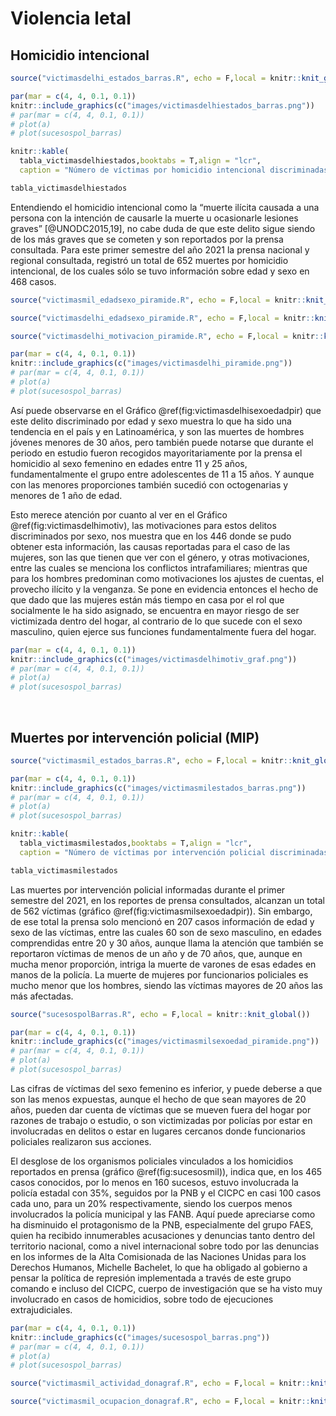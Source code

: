 
\newpage 

# Violencia letal

## Homicidio intencional

<!---BLOCK_MULTICOL_START--->

```r
source("victimasdelhi_estados_barras.R", echo = F,local = knitr::knit_global())

```

```r
par(mar = c(4, 4, 0.1, 0.1))
knitr::include_graphics(c("images/victimasdelhiestados_barras.png"))
# par(mar = c(4, 4, 0.1, 0.1))
# plot(a)
# plot(sucesospol_barras)
```

```r
knitr::kable(
  tabla_victimasdelhiestados,booktabs = T,align = "lcr",
  caption = "Número de víctimas por homicidio intencional discriminadas según la entidad federal donde la cobertura mediatica registro el suceso.")
```

```r
tabla_victimasdelhiestados
```

Entendiendo el homicidio intencional como la “muerte ilícita causada a una persona con la intención de causarle la muerte u ocasionarle lesiones graves” [@UNODC2015,19], no cabe duda de que este delito sigue siendo de los más graves que se cometen y son reportados por la prensa consultada. Para este primer semestre del año 2021 la prensa nacional y regional consultada, registró un total de 652 muertes por homicidio intencional, de los cuales sólo se tuvo información sobre edad y sexo en 468 casos. 

```r
source("victimasmil_edadsexo_piramide.R", echo = F,local = knitr::knit_global())

```

```r
source("victimasdelhi_edadsexo_piramide.R", echo = F,local = knitr::knit_global())
```

```r
source("victimasdelhi_motivacion_piramide.R", echo = F,local = knitr::knit_global())
```

```r
par(mar = c(4, 4, 0.1, 0.1))
knitr::include_graphics(c("images/victimasdelhi_piramide.png"))
# par(mar = c(4, 4, 0.1, 0.1))
# plot(a)
# plot(sucesospol_barras)
```

Así puede observarse en el Gráfico \@ref(fig:victimasdelhisexoedadpir) que este delito discriminado por edad y sexo muestra lo que ha sido una tendencia en el país y en Latinoamérica, y son las muertes de hombres jóvenes menores de 30 años, pero también puede notarse que durante el periodo en estudio fueron recogidos mayoritariamente por la prensa el homicidio al sexo femenino en edades entre 11 y 25 años, fundamentalmente el grupo entre adolescentes de 11 a 15 años. Y aunque con las menores proporciones también sucedió con octogenarias y menores de 1 año de edad. 

Esto merece atención por cuanto al ver en el Gráfico \@ref(fig:victimasdelhimotiv), las motivaciones para estos delitos discriminados por sexo, nos muestra que en los 446 donde se pudo obtener esta información, las causas reportadas para el caso de las mujeres, son las que tienen que ver con el género, y otras motivaciones, entre las cuales se menciona los conflictos intrafamiliares; mientras que para los hombres predominan como motivaciones los ajustes de cuentas, el provecho ilícito y la venganza. Se pone en evidencia entonces el hecho de que dado que las mujeres están más tiempo en casa por el rol que socialmente le ha sido asignado, se encuentra en mayor riesgo de ser victimizada dentro del hogar, al contrario de lo que sucede con el sexo masculino, quien ejerce sus funciones fundamentalmente fuera del hogar.

```r
par(mar = c(4, 4, 0.1, 0.1))
knitr::include_graphics(c("images/victimasdelhimotiv_graf.png"))
# par(mar = c(4, 4, 0.1, 0.1))
# plot(a)
# plot(sucesospol_barras)
```

<!---BLOCK_MULTICOL_STOP{widths: [3,3], space: 0.2, sep: true}--->

<br>

## Muertes por intervención policial (MIP)

<!---BLOCK_MULTICOL_START--->

```r
source("victimasmil_estados_barras.R", echo = F,local = knitr::knit_global())

```

```r
par(mar = c(4, 4, 0.1, 0.1))
knitr::include_graphics(c("images/victimasmilestados_barras.png"))
# par(mar = c(4, 4, 0.1, 0.1))
# plot(a)
# plot(sucesospol_barras)
```

```r
knitr::kable(
  tabla_victimasmilestados,booktabs = T,align = "lcr",
  caption = "Número de víctimas por intervención policial discriminadas según la entidad federal donde la cobertura mediatica registro el suceso.")
```

```r
tabla_victimasmilestados
```

Las muertes por intervención policial informadas durante el primer semestre  del 2021, en los reportes de prensa consultados, alcanzan un total de 562 víctimas (gráfico \@ref(fig:victimasmilsexoedadpir)). Sin embargo, de ese total la prensa solo mencionó en 207 casos información de edad y sexo de las víctimas, entre las cuales 60 son de sexo masculino, en edades comprendidas entre 20 y 30 años, aunque llama la atención que también se reportaron víctimas de menos de un año y de 70 años, que, aunque en mucha menor proporción, intriga la muerte de varones de esas edades en manos de la policía. La muerte de mujeres por funcionarios policiales es mucho menor que los hombres, siendo las víctimas mayores de 20 años las más afectadas. 

```r
source("sucesospolBarras.R", echo = F,local = knitr::knit_global())
```

```r
par(mar = c(4, 4, 0.1, 0.1))
knitr::include_graphics(c("images/victimasmilsexoedad_piramide.png"))
# par(mar = c(4, 4, 0.1, 0.1))
# plot(a)
# plot(sucesospol_barras)
```

Las cifras de víctimas del sexo femenino es inferior, y puede deberse a que  son las menos expuestas, aunque el hecho de que sean mayores de 20 años, pueden dar cuenta de víctimas que se mueven fuera del hogar por razones de trabajo o estudio, o son victimizadas por policías por estar en involucradas en delitos o estar en lugares cercanos donde funcionarios policiales realizaron sus acciones.

El desglose de los organismos policiales vinculados a los homicidios reportados en prensa (gráfico \@ref(fig:sucesosmil)), indica que, en los 465 casos conocidos, por lo menos en 160 sucesos, estuvo involucrada la policía estadal con 35%, seguidos por la PNB y el CICPC en casi 100 casos cada uno, para un 20% respectivamente, siendo los cuerpos menos involucrados la policía municipal y las FANB. Aquí puede apreciarse como ha disminuido el protagonismo de la PNB, especialmente del grupo FAES, quien ha recibido innumerables acusaciones y denuncias tanto dentro del territorio nacional, como a nivel internacional sobre todo por las denuncias en los informes de la Alta Comisionada de las Naciones Unidas para los Derechos Humanos, Michelle Bachelet, lo que ha obligado al gobierno a pensar la política de represión implementada a través de este grupo comando e incluso del CICPC, cuerpo de investigación que se ha visto muy involucrado en casos de homicidios, sobre todo de ejecuciones extrajudiciales.

```r
par(mar = c(4, 4, 0.1, 0.1))
knitr::include_graphics(c("images/sucesospol_barras.png"))
# par(mar = c(4, 4, 0.1, 0.1))
# plot(a)
# plot(sucesospol_barras)
```

```r
source("victimasmil_actividad_donagraf.R", echo = F,local = knitr::knit_global())
```

```r
source("victimasmil_ocupacion_donagraf.R", echo = F,local = knitr::knit_global())
```

<!---BLOCK_MULTICOL_STOP{widths: [3,3], space: 0.2, sep: true}--->
